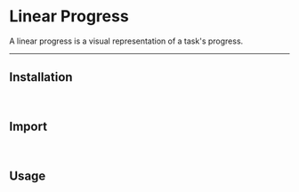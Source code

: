 
# Linear Progress
A linear progress is a visual representation of a task's progress.

<ComponentSources component="linear-progress"/>

---

## Installation

<PackageManagerTabs command="@andore-ui/linear-progress"/>

<br/>

## Import

<ImportComponentTabs
    components="LinearProgress"
    library="linear-progress"/>

<br/>

## Usage

<ComponentPreviewTabs>
    <ComponentPreviewTabPanel value="preview">
        <Preview/>
    </ComponentPreviewTabPanel>
    <ComponentPreviewTabPanel value="code" >
        <Code/>
    </ComponentPreviewTabPanel>
</ComponentPreviewTabs>
